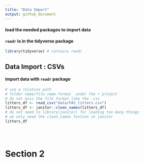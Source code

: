 ```yaml
---
title: "Data Import"
output: github_document
---
```


#### load the needed packages to import data
#### `readr` is in the tidyverse package
```r
library(tidyverse) # contains readr
```


## Data Import : CSVs

#### import data with `readr` package
```r
# use a relative path
# folder name/file name.format  under the r project
# do not miss the file format like the .csv
litters_df <- read_csv("data/FAS_litters.csv")
litters_df <- janitor::clean_names(litters_df)  
# do not need to library(janitor) for loading too many things
# we only need the clean_names funtion in janitor
litters_df





```

# Section 2






